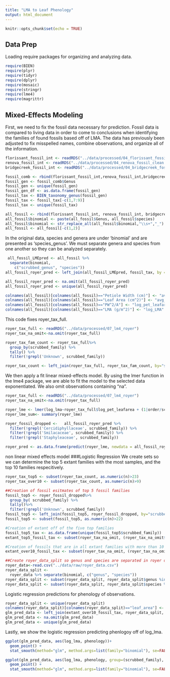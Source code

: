 ```yaml
---
title: "LMA to Leaf Phenology"
output: html_document
---
```


```r
knitr::opts_chunk$set(echo = TRUE)
```

## Data Prep
Loading require packages for organizing and analyzing data. 
```r
require(BIEN)
require(plyr) 
require(tidyr)
require(dplyr)
require(mosaic)
require(stringr)
require(lme4)
require(magrittr)
```

## Mixed-Effects Modeling

First, we need to fix the fossil data necessary for prediction. Fossil data is compared to living data in order to come to conclusions when identifying the families of found fossils based off of LMA. The data has previously been adjusted to fix misspelled names, combine observations, and organize all of the information. 
```r
florissant_fossil_int <- readRDS("../data/processed/04_florissant_fossil_clean.rds")
renova_fossil_int <- readRDS("../data/processed/04_renova_fossil_clean.rds")
bridgecreek_fossil_int <- readRDS("../data/processed/04_bridgecreek_fossil_clean.rds")

fossil_comb <- rbind(florissant_fossil_int,renova_fossil_int,bridgecreek_fossil_int)
fossil_gen <- fossil_comb$Genus
fossil_gen <- unique(fossil_gen)
fossil_gen_df <- as.data.frame(fossil_gen)
fossil_tax <- BIEN_taxonomy_genus(fossil_gen)
fossil_tax <- fossil_tax[-c(1,7:9)]
fossil_tax <- unique(fossil_tax)

all_fossil <- rbind(florissant_fossil_int, renova_fossil_int, bridgecreek_fossil_int)
all_fossil$binomial <- paste(all_fossil$Genus, all_fossil$species)
all_fossil$binomial <- str_replace_all(all_fossil$binomial,"\\s+","_")
all_fossil <- all_fossil[-c(1,2)]
```

In the original data, species and genera are under 'binomial' and are presented as 'species_genus'. We must separate genera and species from one another so they can be analyzed separately.
```r
 all_fossil_LMEpred <- all_fossil %>%
  separate(binomial, 
    c("scrubbed_genus", "species"))
all_fossil_royer_pred <- left_join(all_fossil_LMEpred, fossil_tax, by = "scrubbed_genus")

all_fossil_royer_pred <- na.omit(all_fossil_royer_pred)
all_fossil_royer_pred <- unique(all_fossil_royer_pred)

colnames(all_fossil)[colnames(all_fossil)=="Petiole Width (cm)"] <- "avg_petiole_width"
colnames(all_fossil)[colnames(all_fossil)=="Leaf Area (cm^2)"] <- "avg_LA"
colnames(all_fossil)[colnames(all_fossil)=="PW^2/A"] <- "log_pet_leafarea"
colnames(all_fossil)[colnames(all_fossil)=="LMA (g/m^2)"] <- "log_LMA"
```

This code fixes royer_tax_full.
```r
royer_tax_full <- readRDS("../data/processed/07_lm4_royer")
royer_tax_na_omit<-na.omit(royer_tax_full)

royer_tax_fam_count <- royer_tax_full%>% 
  group_by(scrubbed_family) %>% 
  tally() %>%
  filter(!grepl('Unknown', scrubbed_family))

royer_tax_count <- left_join(royer_tax_full, royer_tax_fam_count, by="scrubbed_family")

```

We then apply a fit linear mixed-effects model. By using the lmer function in the lme4 package, we are able to fit the model to the selected data exponentiated. We also omit observations containing "na".
```r
royer_tax_full <- readRDS("../data/processed/07_lm4_royer")
royer_tax_na_omit<-na.omit(royer_tax_full)

royer_lme <- lmer(log_lma~royer_tax_full$log_pet_leafarea + (1|order/scrubbed_family/scrubbed_genus), data=royer_tax_full)
royer_lme_sum<- summary(royer_lme)

royer_fossil_dropped <-   all_fossil_royer_pred %>% 
  filter(!grepl('Cercidiphyllaceae', scrubbed_family)) %>%
  filter(!grepl('Smilacaceae', scrubbed_family)) %>%
  filter(!grepl('Staphyleaceae', scrubbed_family))

royer_pred <- as.data.frame(predict(royer_lme, newdata = all_fossil_royer_pred, allow.new.levels= TRUE))
```
non linear mixed effects model
###Logistic Regression
We create sets so we can determine the top 5 extant families with the most samples, and the top 10 families respecitively.
```r
royer_tax_top5 <- subset(royer_tax_count, as.numeric(n)>23)
royer_tax_over10 <- subset(royer_tax_count, as.numeric(n)>9)

##Creation of fossil esitmates of top 5 fossil families
fossil_top5 <- royer_fossil_dropped%>% 
  group_by( scrubbed_family) %>% 
  tally()%>%
  filter(!grepl('Unknown', scrubbed_family))
fossil_top5 <- left_join(fossil_top5, royer_fossil_dropped, by="scrubbed_family")
fossil_top5 <- subset(fossil_top5, as.numeric(n)>22)

#Creation of extant off of the five top families
fossil_top5_tax <- as.data.frame(unique(fossil_top5$scrubbed_family))
extant_top5_fossil_tax <- subset(royer_tax_na_omit, (royer_tax_na_omit$scrubbed_family %in% fossil_top5_tax))

#Creation of fossils that are in all extant families with more than 10 observations
extant_over10_fossil_tax <- subset(royer_tax_na_omit, (royer_tax_na_omit$scrubbed_family %in% royer_tax_over10$scrubbed_family))

##Create royer_data_split so genus and species are separated in royer dataset
royer_data<-read.csv("../data/raw/royer_data.csv")
royer_data_split <-
  royer_data %>% separate(binomial, c("genus", "species"))
royer_data_split <- subset(royer_data_split, royer_data_split$genus %in% extant_over10_fossil_tax$scrubbed_genus)
royer_data_split <- subset(royer_data_split, royer_data_split$species %in% extant_over10_fossil_tax$species)
```

Logistic regression predictions for phenology of observations.
```r
royer_data_split <- unique(royer_data_split)
colnames(royer_data_split)[colnames(royer_data_split)=="leaf_area"] <- "avg_LA"
glm_pred_data <- left_join(extant_over10_fossil_tax, royer_data_split, by = "avg_LA")
glm_pred_data <- na.omit(glm_pred_data)
glm_pred_data <- unique(glm_pred_data)
```

Lastly, we show the logistic regression predicting phenlogoy off of log_lma.
```r
ggplot(glm_pred_data, aes(log_lma, phenology))+ 
  geom_point() + 
  stat_smooth(method="glm", method.args=list(family="binomial"), se=FALSE)

ggplot(glm_pred_data, aes(log_lma, phenology, group=(scrubbed_family), color=scrubbed_family)) + 
  geom_point() + 
  stat_smooth(method="glm", method.args=list(family="binomial"), se=FALSE)
```